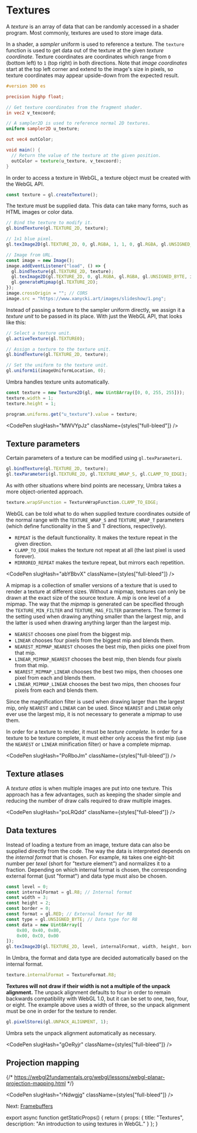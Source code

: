
# Textures

A *texture* is an array of data that can be randomly accessed in a shader program.
Most commonly, textures are used to store image data.

In a shader, a *sampler* uniform is used to reference a texture.
The `texture` function is used to get data out of the texture at the given *texture coordinate*.
Texture coordinates are coordinates which range from `0` (bottom left) to `1` (top right) in both directions.
Note that *image coordinates* start at the top left corner and extend to the image's size in pixels, so texture coordinates may appear upside-down from the expected result.

```glsl
#version 300 es

precision highp float;

// Get texture coordinates from the fragment shader.
in vec2 v_texcoord;

// A sampler2D is used to reference normal 2D textures.
uniform sampler2D u_texture;

out vec4 outColor;

void main() {
  // Return the value of the texture at the given position.
  outColor = texture(u_texture, v_texcoord);
}
```

In order to access a texture in WebGL, a texture object must be created with the WebGL API.

```js
const texture = gl.createTexture();
```

The texture must be supplied data.
This data can take many forms, such as HTML images or color data.

```js
// Bind the texture to modify it.
gl.bindTexture(gl.TEXTURE_2D, texture);

// 1x1 blue pixel.
gl.texImage2D(gl.TEXTURE_2D, 0, gl.RGBA, 1, 1, 0, gl.RGBA, gl.UNSIGNED_BYTE, new Uint8Array([0, 0, 255, 255]));

// Image from URL.
const image = new Image();
image.addEventListener("load", () => {
  gl.bindTexture(gl.TEXTURE_2D, texture);
  gl.texImage2D(gl.TEXTURE_2D, 0, gl.RGBA, gl.RGBA, gl.UNSIGNED_BYTE, image);
  gl.generateMipmap(gl.TEXTURE_2D);
});
image.crossOrigin = ""; // CORS
image.src = "https://www.xanycki.art/images/slideshow/1.png";
```

Instead of passing a texture to the sampler uniform directly, we assign it a *texture unit* to be passed in its place.
With just the WebGL API, that looks like this:

```js
// Select a texture unit.
gl.activeTexture(gl.TEXTURE0);

// Assign a texture to the texture unit.
gl.bindTexture(gl.TEXTURE_2D, texture);

// Set the uniform to the texture unit.
gl.uniform1i(imageUniformLocation, 0);
```

Umbra handles texture units automatically.

```js
const texture = new Texture2D(gl, new Uint8Array([0, 0, 255, 255]));
texture.width = 1;
texture.height = 1;

program.uniforms.get("u_texture").value = texture;
```

<CodePen slugHash="MWVYpJz" className={styles["full-bleed"]} />

## Texture parameters

Certain parameters of a texture can be modified using `gl.texParameteri`.

```js
gl.bindTexture(gl.TEXTURE_2D, texture);
gl.texParameteri(gl.TEXTURE_2D, gl.TEXTURE_WRAP_S, gl.CLAMP_TO_EDGE);
```

As with other situations where bind points are necessary, Umbra takes a more object-oriented approach.

```js
texture.wrapSFunction = TextureWrapFunction.CLAMP_TO_EDGE;
```

WebGL can be told what to do when supplied texture coordinates outside of the normal range with the `TEXTURE_WRAP_S` and `TEXTURE_WRAP_T` parameters (which define functionality in the S and T directions, respectively).

- `REPEAT` is the default functionality. It makes the texture repeat in the given direction.
- `CLAMP_TO_EDGE` makes the texture not repeat at all (the last pixel is used forever).
- `MIRRORED_REPEAT` makes the texture repeat, but mirrors each repetition.

<CodePen slugHash="abYBbvX" className={styles["full-bleed"]} />

A mipmap is a collection of smaller versions of a texture that is used to render a texture at different sizes.
Without a mipmap, textures can only be drawn at the exact size of the source texture.
A *mip* is one level of a mipmap.
The way that the *mipmap* is generated can be specified through the `TEXTURE_MIN_FILTER` and `TEXTURE_MAG_FILTER` parameters.
The former is the setting used when drawing anything smaller than the largest mip, and the latter is used when drawing anything larger than the largest mip.

- `NEAREST` chooses one pixel from the biggest mip.
- `LINEAR` chooses four pixels from the biggest mip and blends them.
- `NEAREST_MIPMAP_NEAREST` chooses the best mip, then picks one pixel from that mip.
- `LINEAR_MIPMAP_NEAREST` chooses the best mip, then blends four pixels from that mip.
- `NEAREST_MIPMAP_LINEAR` chooses the best two mips, then chooses one pixel from each and blends them.
- `LINEAR_MIPMAP_LINEAR` chooses the best two mips, then chooses four pixels from each and blends them.

Since the magnification filter is used when drawing larger than the largest mip, only `NEAREST` and `LINEAR` can be used.
Since `NEAREST` and `LINEAR` only ever use the largest mip, it is not necessary to generate a mipmap to use them.

In order for a texture to render, it must be *texture complete*.
In order for a texture to be texture complete, it must either only access the first mip (use the `NEAREST` or `LINEAR` minification filter) or have a complete mipmap.

<CodePen slugHash="PoRboJm" className={styles["full-bleed"]} />

## Texture atlases

A *texture atlas* is when multiple images are put into one texture.
This approach has a few advantages, such as keeping the shader simple and reducing the number of draw calls required to draw multiple images.

<CodePen slugHash="poLRQdd" className={styles["full-bleed"]} />

## Data textures

Instead of loading a texture from an image, texture data can also be supplied directly from the code.
The way the data is interpreted depends on the *internal format* that is chosen.
For example, `R8` takes one eight-bit number per *texel* (short for "texture element") and normalizes it to a fraction.
Depending on which internal format is chosen, the corresponding external format (just "format") and data type must also be chosen.

```js
const level = 0;
const internalFormat = gl.R8; // Internal format
const width = 3;
const height = 2;
const border = 0;
const format = gl.RED; // External format for R8
const type = gl.UNSIGNED_BYTE; // Data type for R8
const data = new Uint8Array([
	0x80, 0x40, 0x80,
	0x00, 0xC0, 0x00
]);
gl.texImage2D(gl.TEXTURE_2D, level, internalFormat, width, height, border, format, type, data);
```

In Umbra, the format and data type are decided automatically based on the internal format.

```js
texture.internalFormat = TextureFormat.R8;
```

**Textures will not draw if their width is not a multiple of the unpack alignment.**
The unpack alignment defaults to four in order to remain backwards compatibility with WebGL 1.0, but it can be set to one, two, four, or eight.
The example above uses a width of three, so the unpack alignment must be one in order for the texture to render.

```js
gl.pixelStorei(gl.UNPACK_ALIGNMENT, 1);
```

Umbra sets the unpack alignment automatically as necessary.

<CodePen slugHash="gOeRyjr" className={styles["full-bleed"]} />

## Projection mapping

{/* https://webgl2fundamentals.org/webgl/lessons/webgl-planar-projection-mapping.html */}

<CodePen slugHash="rNdwgjg" className={styles["full-bleed"]} />

Next: [Framebuffers](/webgl/framebuffers)


export async function getStaticProps() {
  return {
    props: {
      title: "Textures",
      description: "An introduction to using textures in WebGL."
    }
  };
}
